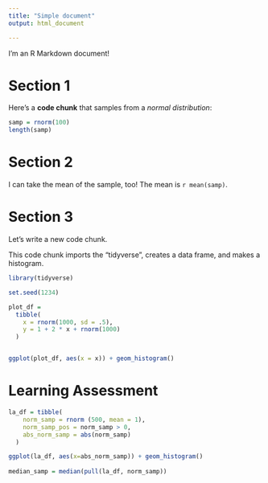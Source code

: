 ```yaml
---
title: "Simple document"
output: html_document

---
```


I'm an R Markdown document! 

# Section 1

Here's a **code chunk** that samples from 
a _normal distribution_:

```r
samp = rnorm(100)
length(samp)
```

# Section 2

I can take the mean of the sample, too!
The mean is `r mean(samp)`.

# Section 3

Let's write a new code chunk.

This code chunk imports the "tidyverse", creates a data frame, and makes a histogram.

```r
library(tidyverse)

set.seed(1234)

plot_df =
  tibble(
    x = rnorm(1000, sd = .5),
    y = 1 + 2 * x + rnorm(1000)
  )


ggplot(plot_df, aes(x = x)) + geom_histogram()
```

# Learning Assessment

```r

la_df = tibble(
    norm_samp = rnorm (500, mean = 1),
    norm_samp_pos = norm_samp > 0,
    abs_norm_samp = abs(norm_samp)
  )

ggplot(la_df, aes(x=abs_norm_samp)) + geom_histogram()
       
median_samp = median(pull(la_df, norm_samp))
```

